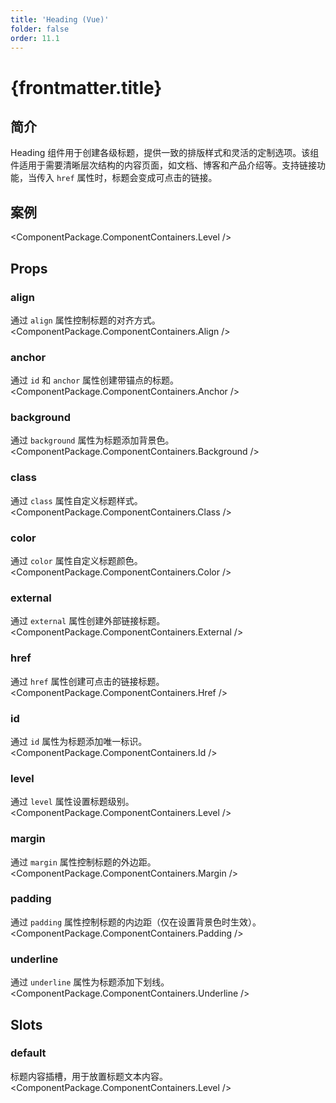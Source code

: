 ```yaml
---
title: 'Heading (Vue)'
folder: false
order: 11.1
---
```



# {frontmatter.title}

## 简介

Heading 组件用于创建各级标题，提供一致的排版样式和灵活的定制选项。该组件适用于需要清晰层次结构的内容页面，如文档、博客和产品介绍等。支持链接功能，当传入 `href` 属性时，标题会变成可点击的链接。

## 案例

<ComponentPackage.ComponentContainers.Level />

## Props

### align
通过 `align` 属性控制标题的对齐方式。
<ComponentPackage.ComponentContainers.Align />

### anchor
通过 `id` 和 `anchor` 属性创建带锚点的标题。
<ComponentPackage.ComponentContainers.Anchor />

### background
通过 `background` 属性为标题添加背景色。
<ComponentPackage.ComponentContainers.Background />

### class
通过 `class` 属性自定义标题样式。
<ComponentPackage.ComponentContainers.Class />

### color
通过 `color` 属性自定义标题颜色。
<ComponentPackage.ComponentContainers.Color />

### external
通过 `external` 属性创建外部链接标题。
<ComponentPackage.ComponentContainers.External />

### href
通过 `href` 属性创建可点击的链接标题。
<ComponentPackage.ComponentContainers.Href />

### id
通过 `id` 属性为标题添加唯一标识。
<ComponentPackage.ComponentContainers.Id />

### level
通过 `level` 属性设置标题级别。
<ComponentPackage.ComponentContainers.Level />

### margin
通过 `margin` 属性控制标题的外边距。
<ComponentPackage.ComponentContainers.Margin />

### padding
通过 `padding` 属性控制标题的内边距（仅在设置背景色时生效）。
<ComponentPackage.ComponentContainers.Padding />

### underline
通过 `underline` 属性为标题添加下划线。
<ComponentPackage.ComponentContainers.Underline />

## Slots

### default
标题内容插槽，用于放置标题文本内容。
<ComponentPackage.ComponentContainers.Level />
